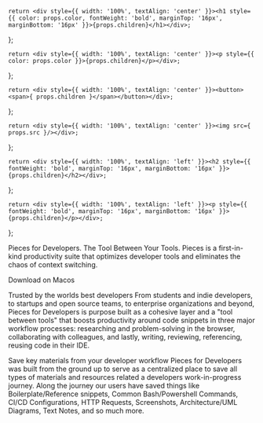 <!-- Hero Custom Elements -->
    return <div style={{ width: '100%', textAlign: 'center' }}><h1 style={{ color: props.color, fontWeight: 'bold', marginTop: '16px', marginBottom: '16px' }}>{props.children}</h1></div>;
};

    return <div style={{ width: '100%', textAlign: 'center' }}><p style={{ color: props.color }}>{props.children}</p></div>;
};

    return <div style={{ width: '100%', textAlign: 'center' }}><button><span>{ props.children }</span></button></div>;
};

    return <div style={{ width: '100%', textAlign: 'center' }}><img src={ props.src }/></div>;
};

<!-- Body Elements -->
    return <div style={{ width: '100%', textAlign: 'left' }}><h2 style={{ fontWeight: 'bold', marginTop: '16px', marginBottom: '16px' }}>{props.children}</h2></div>;
};

    return <div style={{ width: '100%', textAlign: 'left' }}><p style={{ fontWeight: 'bold', marginTop: '16px', marginBottom: '16px' }}>{props.children}</p></div>;
};

<HeroOpening color="black">Pieces for Developers.</HeroOpening>
<HeroOpening color="black">The Tool Between Your Tools.</HeroOpening>
<HeroSubtitle color="black">Pieces is a first-in-kind productivity suite that optimizes developer tools and eliminates the chaos of context switching.</HeroSubtitle>

<HeroButton>Download on Macos</HeroButton>
<HeroImage src="https://pieces.app/img/MACOS_HERO.png"></HeroImage>

<BodyH2>Trusted by the worlds best developers</BodyH2>
<BodyP>From students and indie developers, to startups and open source teams, to enterprise organizations and beyond, Pieces for Developers is purpose built as a cohesive layer and a "tool between tools" that boosts productivity around code snippets in three major workflow processes: researching and problem-solving in the browser, collaborating with colleagues, and lastly, writing, reviewing, referencing, reusing code in their IDE.</BodyP>

<BodyH2>Save key materials from your developer workflow</BodyH2>
<BodyP>Pieces for Developers was built from the ground up to serve as a centralized place to save all types of materials and resources related a developers work-in-progress journey.</BodyP>
<BodyP>Along the journey our users have saved things like Boilerplate/Reference snippets, Common Bash/Powershell Commands, CI/CD Configurations, HTTP Requests, Screenshots, Architecture/UML Diagrams, Text Notes, and so much more.</BodyP>